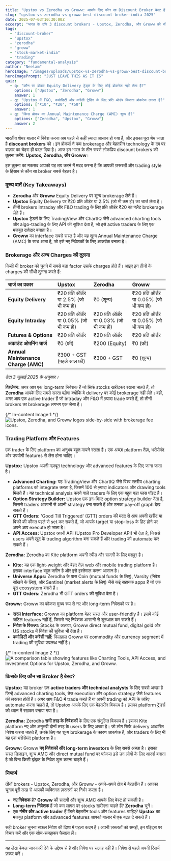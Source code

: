 ```yaml
---
title: "Upstox vs Zerodha vs Groww: आपके लिए कौन सा Discount Broker बेस्ट है? (2025)"
slug: "upstox-vs-zerodha-vs-groww-best-discount-broker-india-2025"
date: 2025-07-03T10:30:00Z
excerpt: "भारत के टॉप 3 discount brokers - Upstox, Zerodha, और Groww की सीधी-सरल तुलना। जानें brokerage charge, features, और कौनसा platform आपके trading style के लिए सबसे अच्छा है।"
tags:
  - "discount-broker"
  - "upstox"
  - "zerodha"
  - "groww"
  - "stock-market-india"
  - "trading"
category: "fundamental-analysis"
author: "Neelam"
heroImage: "/images/uploads/upstox-vs-zerodha-vs-groww-best-discount-broker-india-2025/hero-image.jpg"
heroImagePrompt: "JUST LEAVE THIS AS IT IS"
quiz:
  - q: "कौन सा ब्रोकर Equity Delivery ट्रेड्स के लिए कोई ब्रोकरेज नहीं लेता है?"
    options: ["Upstox", "Zerodha", "Groww"]
    answer: 1
  - q: "Upstox में F&O, कमोडिटी और करेंसी ट्रेडिंग के लिए प्रति ऑर्डर कितना ब्रोकरेज लगता है?"
    options: ["₹10", "₹20", "₹50"]
    answer: 1
  - q: "किस ब्रोकर का Annual Maintenance Charge (AMC) शून्य है?"
    options: ["Zerodha", "Upstox", "Groww"]
    answer: 2
---
```


भारतीय शेयर बाज़ार में निवेश करना अब पहले से कहीं ज़्यादा आसान हो गया है, और इसका पूरा श्रेय जाता है **discount brokers** को। इन ब्रोकर्स ने कम brokerage और बेहतरीन technology के दम पर बाज़ार का चेहरा ही बदल दिया है। आज हम भारत के तीन सबसे लोकप्रिय discount brokers की तुलना करेंगे: **Upstox, Zerodha, और Groww**।

इस तुलना का मकसद आपको यह तय करने में मदद करना है कि आपकी ज़रूरतों और trading style के हिसाब से कौन सा broker सबसे बेहतर है।

### मुख्य बातें (Key Takeaways)

*   **Zerodha** और **Groww** Equity Delivery पर शून्य brokerage लेते हैं।
*   **Upstox** Equity Delivery पर ₹20 प्रति ऑर्डर या 2.5% (जो भी कम हो) का चार्ज लेता है।
*   तीनों brokers Intraday और F&O trading के लिए प्रति ऑर्डर ₹20 का फ्लैट brokerage लेते हैं।
*   **Upstox** ट्रेडर्स के लिए TradingView और ChartIQ जैसे advanced charting tools और algo-trading के लिए API की सुविधा देता है, जो इसे active traders के लिए एक मज़बूत दावेदार बनाता है।
*   **Groww** का interface सबसे सरल है और यह शून्य Annual Maintenance Charge (AMC) के साथ आता है, जो इसे नए निवेशकों के लिए आकर्षक बनाता है।

### Brokerage और अन्य Charges की तुलना

किसी भी broker को चुनने में सबसे बड़ा factor उसके charges होते हैं। आइए इन तीनों के charges की सीधी तुलना करते हैं:

| चार्ज का प्रकार | Upstox | Zerodha | Groww |
| :--- | :--- | :--- | :--- |
| **Equity Delivery** | ₹20 प्रति ऑर्डर या 2.5% (जो भी कम हो) | ₹0 (शून्य) | ₹20 प्रति ऑर्डर या 0.05% (जो भी कम हो) |
| **Equity Intraday** | ₹20 प्रति ऑर्डर या 0.05% (जो भी कम हो) | ₹20 प्रति ऑर्डर या 0.03% (जो भी कम हो) | ₹20 प्रति ऑर्डर या 0.05% (जो भी कम हो) |
| **Futures & Options** | ₹20 प्रति ऑर्डर | ₹20 प्रति ऑर्डर | ₹20 प्रति ऑर्डर |
| **अकाउंट ओपनिंग चार्ज** | ₹0 (फ्री) | ₹200 (Equity) | ₹0 (फ्री) |
| **Annual Maintenance Charge (AMC)** | ₹300 + GST (पहले साल फ्री) | ₹300 + GST | ₹0 (शून्य) |

*डेटा 3 जुलाई 2025 के अनुसार।*

**विश्लेषण:**
अगर आप एक long-term निवेशक हैं जो सिर्फ stocks खरीदकर रखना चाहते हैं, तो **Zerodha** आपके लिए सबसे सस्ता पड़ेगा क्योंकि वे delivery पर कोई brokerage नहीं लेते। वहीं, अगर आप एक active trader हैं जो Intraday और F&O में ज़्यादा trade करते हैं, तो तीनों brokers का brokerage लगभग एक जैसा है।

{/*  In-content Image 1  */}
![Upstox, Zerodha, and Groww logos side-by-side with brokerage fee icons.](/images/uploads/upstox-vs-zerodha-vs-groww-best-discount-broker-india-2025/brokerage-comparison.png)

### Trading Platform और Features

एक trader के लिए platform का अनुभव बहुत मायने रखता है। एक अच्छा platform तेज़, भरोसेमंद और उपयोगी features से लैस होना चाहिए।

**Upstox:**
Upstox अपनी मज़बूत technology और advanced features के लिए जाना जाता है।
*   **Advanced Charting:** यह TradingView और ChartIQ जैसे विश्व स्तरीय charting platforms को integrate करता है, जिसमें 100 से ज़्यादा indicators और drawing tools मिलते हैं। यह technical analysis करने वाले traders के लिए एक बहुत बड़ा प्लस पॉइंट है।
*   **Option Strategy Builder:** Upstox एक इन-बिल्ट option strategy builder देता है, जिससे traders आसानी से अपनी strategy बना सकते हैं और उनका pay-off graph देख सकते हैं।
*   **GTT Orders:** 'Good Till Triggered' (GTT) orders की मदद से आप अपनी खरीद या बिक्री की कीमत पहले से set कर सकते हैं, जो आपके target या stop-loss के हिट होने पर अपने आप execute हो जाता है।
*   **API Access:** Upstox अपनी API (Upstox Pro Developer API) भी देता है, जिससे users अपने खुद के trading algorithm बना सकते हैं और trading को automate कर सकते हैं।

**Zerodha:**
Zerodha का Kite platform अपनी स्पीड और सादगी के लिए मशहूर है।
*   **Kite:** यह एक light-weight और बेहद तेज़ web और mobile trading platform है। इसका interface बहुत क्लीन है और इसे इस्तेमाल करना आसान है।
*   **Universe Apps:** Zerodha के पास Coin (mutual funds के लिए), Varsity (निवेश सीखने के लिए), और Sentinel (market alerts के लिए) जैसे कई सहायक apps हैं जो एक पूरा ecosystem बनाते हैं।
*   **GTT Orders:** Zerodha भी GTT orders की सुविधा देता है।

**Groww:**
Groww का फोकस मुख्य रूप से नए और long-term निवेशकों पर है।
*   **सरल Interface:** Groww का platform बेहद सरल और user-friendly है। इसमें कोई जटिल features नहीं हैं, जिससे नए निवेशक आसानी से शुरुआत कर सकते हैं।
*   **निवेश के विकल्प:** Stocks के अलावा, Groww direct mutual fund, digital gold और US stocks में निवेश की सुविधा भी देता है।
*   **कमोडिटी और करेंसी नहीं:** फिलहाल Groww पर commodity और currency segment में trading की सुविधा उपलब्ध नहीं है।

{/*  In-content Image 2  */}
![A comparison table showing features like Charting Tools, API Access, and Investment Options for Upstox, Zerodha, and Groww.](/images/uploads/upstox-vs-zerodha-vs-groww-best-discount-broker-india-2025/feature-comparison.png)

### किसके लिए कौन सा Broker है बेस्ट?

**Upstox:**
यह broker उन **active traders और technical analysts** के लिए सबसे अच्छा है जिन्हें advanced charting tools, तेज़ execution और option strategy जैसे features की ज़रूरत होती है। अगर आप F&O में trade करते हैं या अपनी trading को API के ज़रिए automate करना चाहते हैं, तो Upstox आपके लिए एक बेहतरीन विकल्प है। इसका platform ट्रेडर्स को ध्यान में रखकर बनाया गया है।

**Zerodha:**
Zerodha **सभी तरह के निवेशकों** के लिए एक संतुलित विकल्प है। इसका Kite platform नए और अनुभवी दोनों तरह के users के लिए अच्छा है। जो लोग सिर्फ delivery आधारित निवेश करना चाहते हैं, उनके लिए यह शून्य brokerage के कारण आकर्षक है, और traders के लिए भी यह एक भरोसेमंद platform है।

**Groww:**
Groww **नए निवेशकों और long-term investors** के लिए सबसे अच्छा है। इसका सरल डिज़ाइन, शून्य AMC और direct mutual fund पर फोकस इसे उन लोगों के लिए आदर्श बनाता है जो बिना किसी झंझट के निवेश शुरू करना चाहते हैं।

### निष्कर्ष

तीनों brokers - Upstox, Zerodha, और Groww - अपने-अपने क्षेत्र में बेहतरीन हैं। आपका चुनाव पूरी तरह से आपकी व्यक्तिगत ज़रूरतों पर निर्भर करता है।

*   **नए निवेशक** हैं? **Groww** की सादगी और शून्य AMC आपके लिए बेस्ट हो सकती है।
*   **Long-term निवेशक** हैं जो कम लागत पर stocks खरीदना चाहते हैं? **Zerodha** चुनें।
*   एक **गंभीर और active trader** हैं जिसे बेहतरीन tools और features चाहिए? **Upstox** का मज़बूत platform और advanced features आपको बाज़ार में एक बढ़त दे सकते हैं।

सही broker चुनना सफल निवेश की दिशा में पहला कदम है। अपनी ज़रूरतों को समझें, इन पॉइंट्स पर विचार करें और एक सोच-समझकर फैसला लें।

---
यह लेख केवल जानकारी देने के उद्देश्य से है और निवेश पर सलाह नहीं है। निवेश से पहले अपनी रिसर्च ज़रूर करें।